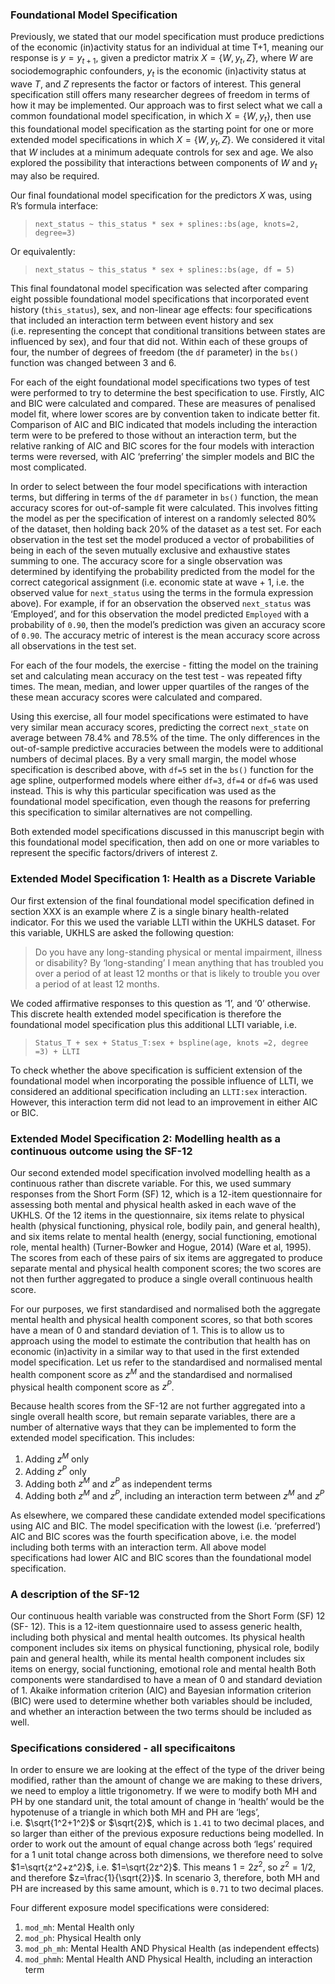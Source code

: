 ### Foundational Model Specification

Previously, we stated that our model specification must produce predictions of the economic (in)activity status for an individual at time T+1, meaning our response is $y= y_{t+1}$, given a predictor matrix $X= \{W,y_t,Z\}$, where $W$ are sociodemographic confounders, $y_t$ is the economic (in)activity status at wave $T$, and $Z$ represents the factor or factors of interest. This general specification still offers many researcher degrees of freedom in terms of how it may be implemented. Our approach was to first select what we call a common foundational model specification, in which $X= \{W,y_t \}$, then use this foundational model specification as the starting point for one or more extended model specifications in which $X= \{W,y_t,Z\}$. We considered it vital that $W$ includes at a minimum adequate controls for sex and age. We also explored the possibility that interactions between components of $W$ and $y_t$ may also be required. 

Our final foundational model specification for the predictors $X$ was, using R’s formula interface: 

> `next_status ~ this_status * sex + splines::bs(age, knots=2, degree=3)` 

Or equivalently: 

> `next_status ~ this_status * sex + splines::bs(age, df = 5)`

This final foundatonal model specification was selected after comparing eight possible foundational model specifications that incorporated event history (`this_status`), sex, and non-linear age effects: four specifications that included an interaction term between event history and sex (i.e. representing the concept that conditional transitions between states are influenced by sex), and four that did not. Within each of these groups of four, the number of degrees of freedom (the `df` parameter) in the `bs()` function was changed between 3 and 6. 

For each of the eight foundational model specifications two types of test were performed to try to determine the best specification to use. Firstly, AIC and BIC were calculated and compared. These are measures of penalised model fit, where lower scores are by convention taken to indicate better fit. Comparison of AIC and BIC indicated that models including the interaction term were to be prefered to those without an interaction term, but the relative ranking of AIC and BIC scores for the four models with interaction terms were reversed, with AIC 'preferring' the simpler models and BIC the most complicated. 

In order to select between the four model specifications with interaction terms, but differing in terms of the `df` parameter in `bs()` function, the mean accuracy scores for out-of-sample fit were calculated. This involves fitting the model as per the specification of interest on a randomly selected 80% of the dataset, then holding back 20% of the dataset as a test set. For each observation in the test set the model produced a vector of probabilities of being in each of the seven mutually exclusive and exhaustive states summing to one. The accuracy score for a single observation was determined by identifying the probability predicted from the model for the correct categorical assignment (i.e. economic state at wave + 1, i.e. the observed value for `next_status` using the terms in the formula expression above). For example, if for an observation the observed `next_status` was 'Employed', and for this observation the model predicted `Employed` with a probability of `0.90`, then the model's prediction was given an accuracy score of `0.90`. The accuracy metric of interest is the mean accuracy score across all observations in the test set. 

For each of the four models, the exercise - fitting the model on the training set and calculating mean accuracy on the test test - was repeated fifty times. The mean, median, and lower upper quartiles of the ranges of the these mean accuracy scores were calculated and compared. 

Using this exercise, all four model specifications were estimated to have very similar mean accuracy scores, predicting the correct `next_state` on average between 78.4% and 78.5% of the time. The only differences in the out-of-sample predictive accuracies between the models were to additional numbers of decimal places. By a very small margin, the model whose specification is described above, with `df=5` set in the `bs()` function for the age spline, outperformed models where either `df=3`, `df=4` or `df=6` was used instead. This is why this particular specification was used as the foundational model specification, even though the reasons for preferring this specification to similar alternatives are not compelling.

Both extended model specifications discussed in this manuscript begin with this foundational model specification, then add on one or more variables to represent the specific factors/drivers of interest `Z`.

### Extended Model Specification 1: Health as a Discrete Variable

Our first extension of the final foundational model specification defined in section XXX is an example where Z is a single binary health-related indicator. For this we used the variable LLTI within the UKHLS dataset. For this variable, UKHLS are asked the following question:

>Do you have any long-standing physical or mental impairment, illness or disability? By ‘long-standing’ I mean anything that has troubled you over a period of at least 12 months or that is likely to trouble you over a period of at least 12 months.

We coded affirmative responses to this question as ‘1’, and ‘0’ otherwise. This discrete health extended model specification is therefore the foundational model specification plus this additional LLTI variable, i.e.

> `Status_T + sex + Status_T:sex + bspline(age, knots =2, degree =3) + LLTI`

To check whether the above specification is sufficient extension of the foundational model when incorporating the possible influence of LLTI, we considered an additional specification including an `LLTI:sex` interaction. However, this interaction term did not lead to an improvement in either AIC or BIC. 


### Extended Model Specification 2: Modelling health as a continuous outcome using the SF-12

Our second extended model specification involved modelling health as a continuous rather than discrete variable. For this, we used summary responses from the Short Form (SF) 12, which is a 12-item questionnaire for assessing both mental and physical health asked in each wave of the UKHLS. Of the 12 items in the questionnaire, six items relate to physical health (physical functioning, physical role, bodily pain, and general health), and six items relate to mental health (energy, social functioning, emotional role, mental health) (Turner-Bowker and Hogue, 2014) (Ware et al, 1995). The scores from each of these pairs of six items are aggregated to produce separate mental and physical health component scores; the two scores are not then further aggregated to produce a single overall continuous health score. 

For our purposes, we first standardised and normalised both the aggregate mental health and physical health component scores, so that both scores have a mean of 0 and standard deviation of 1. This is to allow us to approach using the model to estimate the contribution that health has on economic (in)activity in a similar way to that used in the first extended model specification. Let us refer to the standardised and normalised mental health component score as $z^M$ and the standardised and normalised physical health component score as $z^P$. 

Because health scores from the SF-12 are not further aggregated into a single overall health score, but remain separate variables, there are a number of alternative ways that they can be implemented to form the extended model specification. This includes:

1. Adding $z^M$ only
2. Adding $z^P$ only
3. Adding both $z^M$ and $z^P$ as independent terms
4. Adding both $z^M$ and $z^P$, including an interaction term between $z^M$ and $z^P$ 

As elsewhere, we compared these candidate extended model specifications using AIC and BIC. The model specification with the lowest (i.e. ‘preferred’) AIC and BIC scores was the fourth specification above, i.e. the model including both terms with an interaction term. All above model specifications had lower AIC and BIC scores than the foundational model specification. 

### A description of the SF-12

Our continuous health variable was constructed from the Short Form (SF) 12 (SF- 12). This is a 12-item questionnaire used to assess generic health, including both physical and mental health outcomes. Its physical health component includes six items on physical functioning, physical role, bodily pain and general health, while its mental health component includes six items on energy, social functioning, emotional role and mental health Both components were standardised to have a mean of 0 and standard deviation of 1. Akaike information criterion (AIC) and Bayesian information criterion (BIC) were used to determine whether both variables should be included, and whether an interaction between the two terms should be included as well. 

### Specifications considered - all specificaitons 

In order to ensure we are looking at the effect of the type of the driver being modified, rather than the amount of change we are making to these drivers, we need to employ a little trigonometry. If we were to modify both MH and PH by one standard unit, the total amount of change in ‘health’ would be the hypotenuse of a triangle in which both MH and PH are ‘legs’, i.e. $\sqrt{1^2+1^2}$ or $\sqrt{2}$, which is `1.41` to two decimal places, and so larger than either of the previous exposure reductions being modelled. In order to work out the amount of equal change across both ‘legs’ required for a 1 unit total change across both dimensions, we therefore need to solve $1=\sqrt{z^2+z^2}$, i.e. $1=\sqrt{2z^2}$. This means $1=2z^2$, so $z^2=1/2$, and therefore $z=\frac{1}{\sqrt{2}}$. In scenario 3, therefore, both MH and PH are increased by this same amount, which is `0.71` to two decimal places.

Four different exposure model specifications were considered:

1. 	`mod_mh`: Mental Health only
2. 	`mod_ph`: Physical Health only
3. 	`mod_ph_mh`: Mental Health AND Physical Health (as independent effects)
4. 	`mod_phmh`: Mental Health AND Physical Health, including an interaction term